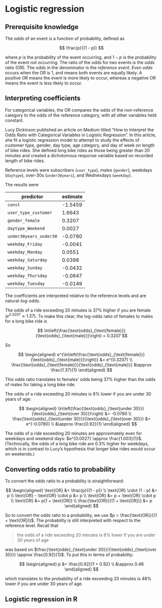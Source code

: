 # Logistic regression

<!-- General knowledge that can go elsewhere 

Categorical variables are converted to binary dummy variables

One category is dropped because it would otherwise result in multicolinearity. The dropped category is the reference category. Choose wisely; it should be the category you care about the most and the one that allows for the easiest interpretation. The options are choosing the norm or a category of unexpected presence (either end of the spectrum).

-->



## Prerequisite knowledge

The *odds* of an event is a function of probability, defined as

$$
\frac{p}{(1 - p)}
$$

where $p$ is the probability of the event occurring, and $1 - p$ is the probability of the event *not* occurring. The ratio of the odds for two events is the *odds ratio* (OR). The odds in the denominator is the *reference event*. *Even odds* occurs when the OR is 1, and means both events are equally likely. A positive OR means the event is more likely to occur, whereas a negative OR means the event is less likely to occur.

## Interpreting coefficients

For categorical variables, the OR compares the odds of the non-reference category to the odds of the reference category, with all other variables held constant.

Lucy Dickinson published an article on Medium titled "How to Interpret the Odds Ratio with Categorical Variables in Logistic Regression". In this article, she fit a logistic regression model to attempt to study the effects of customer type, gender, day type, age category, and day of week on length of bike rides. She defined long bike rides as those being greater than 20 minutes and created a dichotomous response variable based on recorded length of bike rides.

Reference levels were subscribers (`user_type`), males (`gender`), weekdays (`daytype`), over-30s (`under30years`), and Wednesdays (`weekday`).

The results were

predictor              | estimate
-----------------------|---------
`const`                | -1.5459
`user_type_customer`   |  1.6643
`gender_female`        |  0.3207
`daytype_Weekend`      |  0.0027
`under30years_under30` | -0.0780
`weekday_Friday`       | -0.0041
`weekday_Monday`       |  0.0551
`weekday_Saturday`     |  0.0398
`weekday_Sunday`       | -0.0432
`weekday_Thursday`     | -0.0647
`weekday_Tuesday`      | -0.0149

The coefficients are interpreted relative to the reference levels and are natural-log-odds.

The odds of a ride exceeding 20 minutes is 37% higher if you are female ($e^{0.3207} \approx 1.37$). To make this clear, the log-odds ratio of females to males for a long bike ride is

$$
\ln\left(\frac{\text{odds}_{\text{female}}}{\text{odds}_{\text{male}}}\right) = 0.3207
$$

So

$$
\begin{aligned}
e^{\ln\left(\frac{\text{odds}_{\text{female}}}{\text{odds}_{\text{male}}}\right)} &= e^{0.3207} \\
\frac{\text{odds}_{\text{female}}}{\text{odds}_{\text{male}}} &\approx \frac{1.37}{1}
\end{aligned}
$$

This odds ratio translates to females' odds being 37% higher than the odds of males for taking a long bike ride.

The odds of a ride exceeding 20 minutes is 8% lower if you are under 30 years of age:

$$
\begin{aligned}
\ln\left(\frac{\text{odds}_{\text{under 30}}}{\text{odds}_{\text{over 30}}}\right) &= -0.0780 \\
\frac{\text{odds}_{\text{under 30}}}{\text{odds}_{\text{over 30}}} &= e^{-0.0780} \\
&\approx \frac{0.92}{1}
\end{aligned}
$$

The odds of a ride exceeding 20 minutes are approximately even for weekdays and weekend days: $e^{0.0027} \approx \frac{1.003}{1}$. (Technically, the odds of a long bike ride are 0.3% higher for weekdays, which is in contrast to Lucy's hypothesis that longer bike rides would occur on weekends.)

## Converting odds ratio to probability

To convert the odds ratio to a probability is straightforward:

$$
\begin{aligned}
\text{OR} &= \frac{p}{(1 - p)} \\
\text{OR} \cdot (1 - p) &= p \\
\text{OR} - \text{OR} \cdot p &= p \\
\text{OR} &= p + \text{OR} \cdot p \\
\text{OR} &= p(1 + \text{OR}) \\
\frac{\text{OR}}{(1 + \text{OR})} &= p
\end{aligned}
$$

So to convert the odds ratio to a probability, we use $p = \frac{\text{OR}}{(1 + \text{OR})}$. The probability is still interpreted with respect to the reference level. Recall that

> the odds of a ride exceeding 20 minutes is 8% lower if you are under 30 years of age

was based on $\frac{\text{odds}_{\text{under 30}}}{\text{odds}_{\text{over 30}}} \approx \frac{0.92}{1}$. To put this in terms of probability:

$$
\begin{aligned}
p &= \frac{0.92}{1 + 0.92} \\
&\approx 0.48
\end{aligned}
$$

which translates to the probability of a ride exceeding 20 minutes is 48% lower if you are under 30 years of age.

## Logistic regression in R



<!-- How to specify the reference category in R? -->
